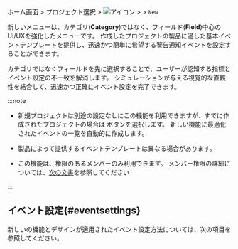 ホーム画面 &gt; プロジェクト選択 &gt; ![アイコン](/img/ic-sitemap.svg) <Cmdname sid="sitemap" className="uitext" /> &gt; <Cmdname sid="side_event" className="uitext" /> &gt; <Cmdname sid="side_eventSetting" className="uitext" /> <code class="newfunc">New</code>

新しい<Cmdname sid="side_eventSetting" className="uitext" />メニューは、カテゴリ(**Category**)ではなく、フィールド(**Field**)中心のUI/UXを強化したメニューです。 作成したプロジェクトの製品に適した基本イベントテンプレートを提供し、迅速かつ簡単に希望する警告通知イベントを設定することができます。

カテゴリではなくフィールドを先に選択することで、ユーザーが認知する指標とイベント設定の不一致を解消します。 シミュレーションが与える視覚的な直観性を結合して、迅速かつ正確にイベント設定を完了できます。

:::note

- 新規プロジェクトは別途の設定なしにこの機能を利用できますが、すでに作成されたプロジェクトの場合は<Cmdname sid="BTN07682" className="uitext" /> ボタンを選択します。 新しい機能に最適化されたイベントの一覧を自動的に作成します。

- 製品によって提供するイベントテンプレートは異なる場合があります。

- この機能は、<Cmdname sid="sms_alert_settings" className="b500" />権限のあるメンバーのみ利用できます。 メンバー権限の詳細については、[次の文書](../project/project-structure#project-auth)を参照してください

:::

## イベント設定{#eventsettings}

新しい<Cmdname sid="side_eventSetting" className="uitext" />の機能とデザインが適用されたイベント設定方法については、次の項目を参照してください。
